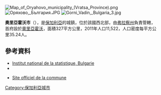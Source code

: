 [[Image:Map_of_Oryahovo_municipality_(Vratsa_Province).png|right]]
[[Image:Оряхово,_България.JPG|right]]
[[Image:Gorni_Vadin,_Bulgaria_3.jpg|right]]

'''奧里亞霍沃市'''（{{lang-bg|Оряхово}}），是[[保加利亞|保加利亞]]的城鎮，位於該國西北部，由[[弗拉察州|弗拉察州]]負責管轄，首府設於[[奧里亞霍沃|奧里亞霍沃]]，面積327平方公里，2011年人口11,522，人口密度每平方公里35.24人。

==參考資料==
*[https://web.archive.org/web/20101113165626/http://www.nsi.bg/otrasalen.php?otr=53&a1=1583&a2=1584&a3=1585#cont#cont Institut national de la statistique, Bulgarie]
*{{lien web|url=http://pop-stat.mashke.org/bulgaria-cities.htm|titre=pop-stat.mashke.org|title=存档副本|access-date=2015-07-07|archive-date=2015-10-16|archive-url=https://web.archive.org/web/20151016140135/http://pop-stat.mashke.org/bulgaria-cities.htm|dead-url=no}}
* {{bg}} [http://www.oriahovo.bg Site officiel de la commune] {{Wayback|url=http://www.oriahovo.bg/ |date=20210203073937 }}

{{Bulgaria-geo-stub}}
[[Category:保加利亞城市|Category:保加利亞城市]]
